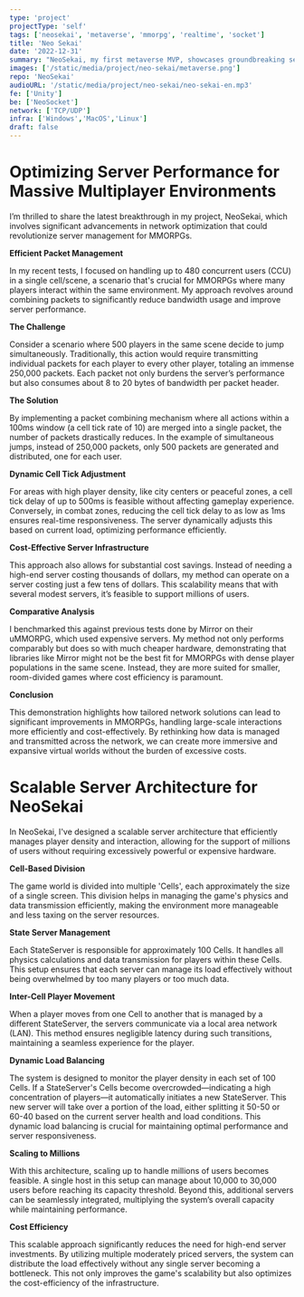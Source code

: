 ```yaml
---
type: 'project'
projectType: 'self'
tags: ['neosekai', 'metaverse', 'mmorpg', 'realtime', 'socket']
title: 'Neo Sekai'
date: '2022-12-31'
summary: "NeoSekai, my first metaverse MVP, showcases groundbreaking server optimizations. By combining packets and dynamically balancing load, it enables massive, cost-effective virtual worlds with thousands of concurrent users."
images: ['/static/media/project/neo-sekai/metaverse.png']
repo: 'NeoSekai'
audioURL: '/static/media/project/neo-sekai/neo-sekai-en.mp3'
fe: ['Unity']
be: ['NeoSocket']
network: ['TCP/UDP']
infra: ['Windows','MacOS','Linux']
draft: false
---
```




# **Optimizing Server Performance for Massive Multiplayer Environments**

I’m thrilled to share the latest breakthrough in my project, NeoSekai, which involves significant advancements in network optimization that could revolutionize server management for MMORPGs.

<YouTubeEmbed url="https://www.youtube.com/watch?v=SSIhnSJQAHw" />

**Efficient Packet Management**

In my recent tests, I focused on handling up to 480 concurrent users (CCU) in a single cell/scene, a scenario that's crucial for MMORPGs where many players interact within the same environment. My approach revolves around combining packets to significantly reduce bandwidth usage and improve server performance.

**The Challenge**

Consider a scenario where 500 players in the same scene decide to jump simultaneously. Traditionally, this action would require transmitting individual packets for each player to every other player, totaling an immense 250,000 packets. Each packet not only burdens the server’s performance but also consumes about 8 to 20 bytes of bandwidth per packet header.

**The Solution**

By implementing a packet combining mechanism where all actions within a 100ms window (a cell tick rate of 10) are merged into a single packet, the number of packets drastically reduces. In the example of simultaneous jumps, instead of 250,000 packets, only 500 packets are generated and distributed, one for each user.

**Dynamic Cell Tick Adjustment**

For areas with high player density, like city centers or peaceful zones, a cell tick delay of up to 500ms is feasible without affecting gameplay experience. Conversely, in combat zones, reducing the cell tick delay to as low as 1ms ensures real-time responsiveness. The server dynamically adjusts this based on current load, optimizing performance efficiently.

**Cost-Effective Server Infrastructure**

This approach also allows for substantial cost savings. Instead of needing a high-end server costing thousands of dollars, my method can operate on a server costing just a few tens of dollars. This scalability means that with several modest servers, it’s feasible to support millions of users.

**Comparative Analysis**

I benchmarked this against previous tests done by Mirror on their uMMORPG, which used expensive servers. My method not only performs comparably but does so with much cheaper hardware, demonstrating that libraries like Mirror might not be the best fit for MMORPGs with dense player populations in the same scene. Instead, they are more suited for smaller, room-divided games where cost efficiency is paramount.

**Conclusion**

This demonstration highlights how tailored network solutions can lead to significant improvements in MMORPGs, handling large-scale interactions more efficiently and cost-effectively. By rethinking how data is managed and transmitted across the network, we can create more immersive and expansive virtual worlds without the burden of excessive costs.

# **Scalable Server Architecture for NeoSekai**

In NeoSekai, I've designed a scalable server architecture that efficiently manages player density and interaction, allowing for the support of millions of users without requiring excessively powerful or expensive hardware.

**Cell-Based Division**

The game world is divided into multiple 'Cells', each approximately the size of a single screen. This division helps in managing the game's physics and data transmission efficiently, making the environment more manageable and less taxing on the server resources.

**State Server Management**

Each StateServer is responsible for approximately 100 Cells. It handles all physics calculations and data transmission for players within these Cells. This setup ensures that each server can manage its load effectively without being overwhelmed by too many players or too much data.

**Inter-Cell Player Movement**

When a player moves from one Cell to another that is managed by a different StateServer, the servers communicate via a local area network (LAN). This method ensures negligible latency during such transitions, maintaining a seamless experience for the player.

**Dynamic Load Balancing**

The system is designed to monitor the player density in each set of 100 Cells. If a StateServer's Cells become overcrowded—indicating a high concentration of players—it automatically initiates a new StateServer. This new server will take over a portion of the load, either splitting it 50-50 or 60-40 based on the current server health and load conditions. This dynamic load balancing is crucial for maintaining optimal performance and server responsiveness.

**Scaling to Millions**

With this architecture, scaling up to handle millions of users becomes feasible. A single host in this setup can manage about 10,000 to 30,000 users before reaching its capacity threshold. Beyond this, additional servers can be seamlessly integrated, multiplying the system’s overall capacity while maintaining performance.

**Cost Efficiency**

This scalable approach significantly reduces the need for high-end server investments. By utilizing multiple moderately priced servers, the system can distribute the load effectively without any single server becoming a bottleneck. This not only improves the game's scalability but also optimizes the cost-efficiency of the infrastructure.